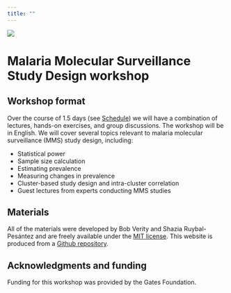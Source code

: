 ```yaml
---
title: ""
---
```


![](img/Pre-ASTMH workshop.png)

# Malaria Molecular Surveillance Study Design workshop

## Workshop format

Over the course of 1.5 days (see [Schedule](schedule.qmd)) we will have a combination of lectures, hands-on exercises, and group discussions. The workshop will be in English. We will cover several topics relevant to malaria molecular surveillance (MMS) study design, including:

- Statistical power
- Sample size calculation
- Estimating prevalence
- Measuring changes in prevalence
- Cluster-based study design and intra-cluster correlation
- Guest lectures from experts conducting MMS studies

## Materials
All of the materials were developed by Bob Verity and Shazia Ruybal-Pesántez and are freely available under the [MIT license](https://opensource.org/license/mit). This website is produced from a [Github repository](github.com/mrc-ide/MMS-SD_workshop).

## Acknowledgments and funding
Funding for this workshop was provided by the Gates Foundation. 
